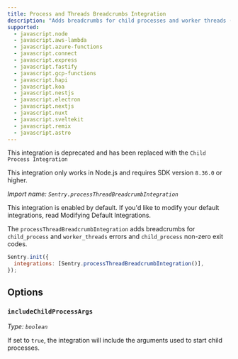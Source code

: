```yaml
---
title: Process and Threads Breadcrumbs Integration
description: "Adds breadcrumbs for child processes and worker threads (default)"
supported:
  - javascript.node
  - javascript.aws-lambda
  - javascript.azure-functions
  - javascript.connect
  - javascript.express
  - javascript.fastify
  - javascript.gcp-functions
  - javascript.hapi
  - javascript.koa
  - javascript.nestjs
  - javascript.electron
  - javascript.nextjs
  - javascript.nuxt
  - javascript.sveltekit
  - javascript.remix
  - javascript.astro
---
```


<Alert>

This integration is deprecated and has been replaced with the <PlatformLink to="/configuration/integrations/childProcess/">`Child Process Integration`</PlatformLink>

</Alert>

<Alert level="info">

This integration only works in Node.js and requires SDK version `8.36.0` or higher.

</Alert>

_Import name: `Sentry.processThreadBreadcrumbIntegration`_

This integration is enabled by default. If you'd like to modify your default integrations, read <PlatformLink to="/configuration/integrations/#modifying-default-integrations">Modifying Default Integrations</PlatformLink>.

The `processThreadBreadcrumbIntegration` adds breadcrumbs for `child_process` and `worker_threads` errors and `child_process` non-zero exit codes.

```JavaScript
Sentry.init({
  integrations: [Sentry.processThreadBreadcrumbIntegration()],
});
```

## Options

### `includeChildProcessArgs`

_Type: `boolean`_

If set to `true`, the integration will include the arguments used to start child processes.
